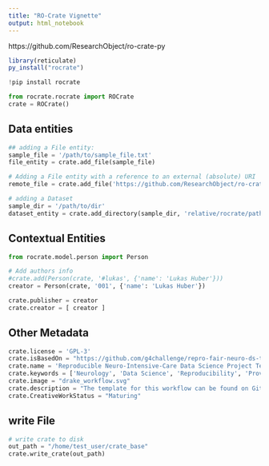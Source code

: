 ```yaml
---
title: "RO-Crate Vignette"
output: html_notebook
---
```


https://github.com/ResearchObject/ro-crate-py

```r
library(reticulate)
py_install("rocrate")
```


```python
!pip install rocrate
```

```python
from rocrate.rocrate import ROCrate
crate = ROCrate() 

```


## Data entities
```python
## adding a File entity:
sample_file = '/path/to/sample_file.txt'
file_entity = crate.add_file(sample_file)

# Adding a File entity with a reference to an external (absolute) URI
remote_file = crate.add_file('https://github.com/ResearchObject/ro-crate-py/blob/master/test/test-data/test_galaxy_wf.ga', fetch_remote = False)

# adding a Dataset
sample_dir = '/path/to/dir'
dataset_entity = crate.add_directory(sample_dir, 'relative/rocrate/path')
```

## Contextual Entities

```python
from rocrate.model.person import Person

# Add authors info
#crate.add(Person(crate, '#lukas', {'name': 'Lukas Huber'}))
creator = Person(crate, '001', {'name': 'Lukas Huber'})

crate.publisher = creator
crate.creator = [ creator ]
```

## Other Metadata

```python
crate.license = 'GPL-3'
crate.isBasedOn = "https://github.com/g4challenge/repro-fair-neuro-ds-template"
crate.name = 'Reproducible Neuro-Intensive-Care Data Science Project Template'
crate.keywords = ['Neurology', 'Data Science', 'Reproducibility', 'Provenance', 'Traceability']
crate.image = "drake_workflow.svg"
crate.description = "The template for this workflow can be found on Githbu and binder"
crate.CreativeWorkStatus = "Maturing"
```

## write File

```python
# write crate to disk
out_path = "/home/test_user/crate_base"
crate.write_crate(out_path)
```

